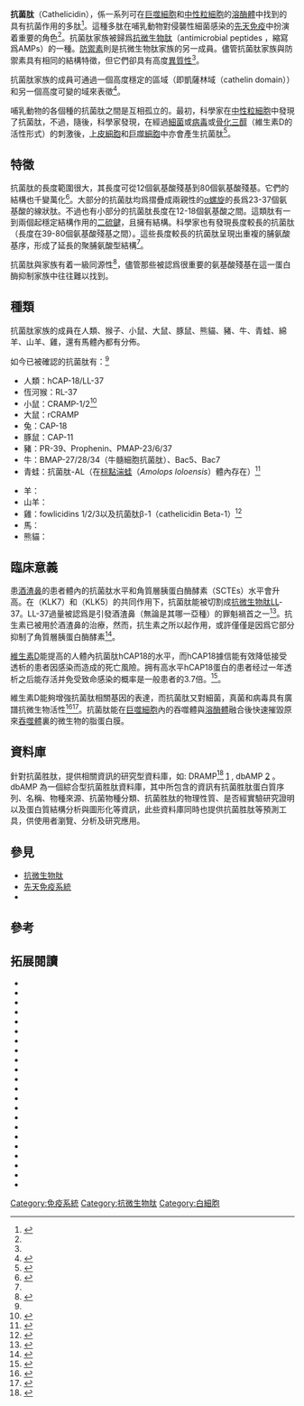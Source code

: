 {{PBB|geneid=820}}
{{主條目消歧義|注意：本條目介紹的不是「'''[[抗微生物肽|抗微生物肽]]'''」（Antimicrobial peptides）}}
'''抗菌肽'''（Cathelicidin），係一系列可在[[巨噬細胞|巨噬細胞]]和[[中性粒細胞|中性粒細胞]]的[[溶酶體|溶酶體]]中找到的具有抗菌作用的多肽<ref>{{cite web | title = Entrez Gene: CAMP cathelicidin antimicrobial peptide| url = http://www.ncbi.nlm.nih.gov/sites/entrez?Db=gene&Cmd=ShowDetailView&TermToSearch=820| accessdate = }}</ref>。這種多肽在哺乳動物對侵襲性細菌感染的[[先天免疫|先天免疫]]中扮演着重要的角色<ref name="Zanetti_2004"/>。抗菌肽家族被歸爲[[抗微生物肽|抗微生物肽]]（antimicrobial peptides ，縮寫爲AMPs）的一種。[[防禦素|防禦素]]則是抗微生物肽家族的另一成員。儘管抗菌肽家族與防禦素具有相同的結構特徵，但它們卻具有高度[[同質與異質|異質性]]<ref name="Zanetti_2004"/>。

抗菌肽家族的成員可通過一個高度穩定的區域（即凱薩林域（cathelin domain））和另一個高度可變的域來表徵<ref name="Zanetti_2004">{{vcite2 journal | vauthors = Zanetti M | title = Cathelicidins, multifunctional peptides of the innate immunity | journal = Journal of Leukocyte Biology | volume = 75 | issue = 1 | pages = 39–48 | date = Jan 2004 | pmid = 12960280 | doi = 10.1189/jlb.0403147 }}</ref>。

哺乳動物的各個種的抗菌肽之間是互相孤立的。最初，科學家在[[中性粒細胞|中性粒細胞]]中發現了抗菌肽，不過，隨後，科學家發現，在經過[[細菌|細菌]]或[[病毒|病毒]]或[[骨化三醇|骨化三醇]]（維生素D的活性形式）的刺激後，[[上皮細胞|上皮細胞]]和[[巨噬細胞|巨噬細胞]]中亦會產生抗菌肽<ref name="pmid16497887">{{vcite2 journal | vauthors = Liu PT, Stenger S, Li H, Wenzel L, Tan BH, Krutzik SR, Ochoa MT, Schauber J, Wu K, Meinken C, Kamen DL, Wagner M, Bals R, Steinmeyer A, Zügel U, Gallo RL, Eisenberg D, Hewison M, Hollis BW, Adams JS, Bloom BR, Modlin RL | title = Toll-like receptor triggering of a vitamin D-mediated human antimicrobial response | journal = Science (New York, N.Y.) | volume = 311 | issue = 5768 | pages = 1770–3 | date = Mar 2006 | pmid = 16497887 | doi = 10.1126/science.1123933 }}</ref>。

==特徵==
{{Infobox protein family
| align = left
| Symbol = Cathelicidin
| Name = 抗菌肽<br>Cathelicidin
| image = PDB_1kwi_EBI.jpg
| width = 
| caption = 內源性抗微生物多肽的抗菌肽基序（the Cathelicidin Motif of Protegrins）的晶體結構分析
| Pfam = PF00666
| Pfam_clan = CL0121
| InterPro =  IPR001894
| SMART = 
| PROSITE = PDOC00729
| SCOP = 1lyp
| TCDB = 
| OPM family = 236
| OPM protein = 2k6o
}}
抗菌肽的長度範圍很大，其長度可從12個氨基酸殘基到80個氨基酸殘基。它們的結構也千變萬化<ref name="pmid10931440">{{vcite2 journal | vauthors = Gennaro R, Zanetti M | title = Structural features and biological activities of the cathelicidin-derived antimicrobial peptides | journal = Biopolymers | volume = 55 | issue = 1 | pages = 31–49 | year = 2000 | pmid = 10931440 | doi = 10.1002/1097-0282(2000)55:1<31::AID-BIP40>3.0.CO;2-9 }}</ref>。大部分的抗菌肽均爲摺疊成兩親性的[[α螺旋|α螺旋]]的長爲23-37個氨基酸的線狀肽。不過也有小部分的抗菌肽長度在12-18個氨基酸之間。這類肽有一到兩個起穩定結構作用的[[二硫鍵|二硫鍵]]，且擁有{{link-en|β髮夾|beta hairpin}}結構。科學家也有發現長度較長的抗菌肽（長度在39-80個氨基酸殘基之間）。這些長度較長的抗菌肽呈現出重複的脯氨酸基序，形成了延長的聚脯氨酸型結構<ref name="Zanetti_2004"/>。

抗菌肽與{{link-en|半胱氨酸蛋白酶抑製劑|Cystatin}}家族有着一級同源性<ref name="pmid12713586">{{vcite2 journal | vauthors = Zaiou M, Nizet V, Gallo RL | title = Antimicrobial and protease inhibitory functions of the human cathelicidin (hCAP18/LL-37) prosequence | journal = The Journal of Investigative Dermatology | volume = 120 | issue = 5 | pages = 810–6 | date = May 2003 | pmid = 12713586 | doi = 10.1046/j.1523-1747.2003.12132.x3 }}</ref>，儘管那些被認爲很重要的氨基酸殘基在這一蛋白酶抑制家族中往往難以找到。
{{clear|left}}

== 種類 ==
抗菌肽家族的成員在人類、猴子、小鼠、大鼠、豚鼠、熊貓、豬、牛、青蛙、綿羊、山羊、雞，還有馬體內都有分佈。

如今已被確認的抗菌肽有：<ref name="Zanetti_2004"/>
{{div col|colwidth=20em}}
*人類：hCAP-18/LL-37
*恆河猴：RL-37
*小鼠：CRAMP-1/2<ref name="pmid9148921">{{vcite2 journal | vauthors = Gallo RL, Kim KJ, Bernfield M, Kozak CA, Zanetti M, Merluzzi L, Gennaro R | title = Identification of CRAMP, a cathelin-related antimicrobial peptide expressed in the embryonic and adult mouse | journal = The Journal of Biological Chemistry | volume = 272 | issue = 20 | pages = 13088–93 | date = May 1997 | pmid = 9148921 | doi = 10.1074/jbc.272.20.13088 }}</ref>
*大鼠：rCRAMP
*兔：CAP-18
*豚鼠：CAP-11
*豬：PR-39、Prophenin、PMAP-23/6/37
*牛：BMAP-27/28/34（牛髓細胞抗菌肽）、Bac5、Bac7
*青蛙：抗菌肽-AL（在[[棕點湍蛙|棕點湍蛙]]（''Amolops loloensis''）體內存在）<ref name="pmid22009138">{{vcite2 journal | vauthors = Hao X, Yang H, Wei L, Yang S, Zhu W, Ma D, Yu H, Lai R | title = Amphibian cathelicidin fills the evolutionary gap of cathelicidin in vertebrate | journal = Amino Acids | volume = 43 | issue = 2 | pages = 677–85 | date = Aug 2012 | pmid = 22009138 | doi = 10.1007/s00726-011-1116-7 }}</ref>

*羊：
*山羊：
*雞：fowlicidins 1/2/3以及抗菌肽β-1（cathelicidin Beta-1）<ref name="Achanta_2012">{{vcite2 journal | vauthors = Achanta M, Sunkara LT, Dai G, Bommineni YR, Jiang W, Zhang G | title = Tissue expression and developmental regulation of chicken cathelicidin antimicrobial peptides | journal = Journal of Animal Science and Biotechnology | volume = 3 | issue = 1 | pages = 15 | year = 2012 | pmid = 22958518 | pmc = 3436658 | doi = 10.1186/2049-1891-3-15 }}</ref>
*馬：
*熊貓：
{{Div col end}}

==臨床意義 ==
患[[酒渣鼻|酒渣鼻]]的患者體內的抗菌肽水平和角質層胰蛋白酶酵素（SCTEs）水平會升高。在{{link-en|激肽釋放酶7|KLK7}}（KLK7）和{{link-en|激肽釋放酶5|KLK5}}（KLK5）的共同作用下，抗菌肽能被切割成[[抗微生物肽|抗微生物肽]]LL-37。LL-37過量被認爲是引發酒渣鼻（無論是其哪一亞種）的罪魁禍首之一<ref name="pmid22577261">{{vcite2 journal | vauthors = Reinholz M, Ruzicka T, Schauber J | title = Cathelicidin LL-37: an antimicrobial peptide with a role in inflammatory skin disease | journal = Ann Dermatol | volume = 24 | issue = 2 | pages = 126–35 | year = 2012 | pmid = 22577261 | pmc = 3346901 | doi = 10.5021/ad.2012.24.2.126 | url = }}</ref>。抗生素已被用於酒渣鼻的治療，然而，抗生素之所以起作用，或許僅僅是因爲它部分抑制了角質層胰蛋白酶酵素<ref name="pmid17676051">{{vcite2 journal | vauthors = Yamasaki K, Di Nardo A, Bardan A, Murakami M, Ohtake T, Coda A, Dorschner RA, Bonnart C, Descargues P, Hovnanian A, Morhenn VB, Gallo RL | title = Increased serine protease activity and cathelicidin promotes skin inflammation in rosacea | journal = Nature Medicine | volume = 13 | issue = 8 | pages = 975–80 | date = Aug 2007 | pmid = 17676051 | doi = 10.1038/nm1616 }}</ref>。

[[維生素D|維生素D]]能提高的人體內抗菌肽hCAP18的水平，而hCAP18據信能有效降低接受透析的患者因感染而造成的死亡風險。拥有高水平hCAP18蛋白的患者经过一年透析之后能存活并免受致命感染的概率是一般患者的3.7倍。<ref name="pmid19133797">{{vcite2 journal | vauthors = Gombart AF, Bhan I, Borregaard N, Tamez H, Camargo CA, Koeffler HP, Thadhani R | title = Low plasma level of cathelicidin antimicrobial peptide (hCAP18) predicts increased infectious disease mortality in patients undergoing hemodialysis | journal = Clinical Infectious Diseases : An Official Publication of the Infectious Diseases Society of America | volume = 48 | issue = 4 | pages = 418–24 | date = Feb 2009 | pmid = 19133797 | doi = 10.1086/596314 | last5 = Camargo }}</ref>。

維生素D能夠增強抗菌肽相關基因的表達，而抗菌肽又對細菌，真菌和病毒具有廣譜抗微生物活性<ref name="pmid11807545">{{vcite2 journal | vauthors = Zasloff M | title = Antimicrobial peptides of multicellular organisms | journal = Nature | volume = 415 | issue = 6870 | pages = 389–95 | date = Jan 2002 | pmid = 11807545 | doi = 10.1038/415389a }}</ref><ref name="pmid20119827">{{vcite2 journal | vauthors = Kamen DL, Tangpricha V | title = Vitamin D and molecular actions on the immune system: modulation of innate and autoimmunity | journal = Journal of Molecular Medicine (Berlin, Germany) | volume = 88 | issue = 5 | pages = 441–50 | date = May 2010 | pmid = 20119827 | pmc = 2861286 | doi = 10.1007/s00109-010-0590-9 }}</ref>。抗菌肽能在[[巨噬細胞|巨噬細胞]]內的吞噬體與[[溶酶體|溶酶體]]融合後快速摧毀原來[[吞噬體|吞噬體]]裏的微生物的脂蛋白膜。

==資料庫==
針對抗菌胜肽，提供相關資訊的研究型資料庫，如: DRAMP<ref>{{Cite journal|title=DRAMP 3.0: an enhanced comprehensive data repository of antimicrobial peptides|url=https://academic.oup.com/nar/article/50/D1/D488/6352447|last=Shi|first=Guobang|last2=Kang|first2=Xinyue|date=2022-01-07|journal=Nucleic Acids Research|issue=D1|doi=10.1093/nar/gkab651|volume=50|pages=D488–D496|language=en|issn=0305-1048|pmc=PMC8728287|pmid=34390348|last3=Dong|first3=Fanyi|last4=Liu|first4=Yanchao|last5=Zhu|first5=Ning|last6=Hu|first6=Yuxuan|last7=Xu|first7=Hanmei|last8=Lao|first8=Xingzhen|last9=Zheng|first9=Heng|access-date=2022-04-25|archive-date=2022-06-20|archive-url=https://web.archive.org/web/20220620121102/https://academic.oup.com/nar/article/50/D1/D488/6352447}}</ref> [http://dramp.cpu-bioinfor.org/] {{Wayback|url=http://dramp.cpu-bioinfor.org/ |date=20220621031215 }}, dbAMP [http://csb.cse.yzu.edu.tw/dbAMP] 。 dbAMP 為一個綜合型抗菌胜肽資料庫，其中所包含的資訊有抗菌胜肽蛋白質序列、名稱、物種來源、抗菌物種分類、抗菌胜肽的物理性質、是否經實驗研究證明以及蛋白質結構分析與圖形化等資訊，此些資料庫同時也提供抗菌胜肽等預測工具，供使用者瀏覽、分析及研究應用。

== 參見 ==
* [[抗微生物肽|抗微生物肽]]
* [[先天免疫系統|先天免疫系統]]
* {{link-en|理查德·加洛|Richard Gallo}}

== 參考 ==
{{Reflist}}
<!--爲排版方便使用單列式 -->
== 拓展閱讀 ==
{{refbegin|33em}}
* {{vcite2 journal | vauthors = Dürr UH, Sudheendra US, Ramamoorthy A | title = LL-37, the only human member of the cathelicidin family of antimicrobial peptides | journal = Biochimica Et Biophysica Acta | volume = 1758 | issue = 9 | pages = 1408–25 | date = Sep 2006 | pmid = 16716248 | doi = 10.1016/j.bbamem.2006.03.030 }}
* {{vcite2 journal | vauthors = Chromek M, Slamová Z, Bergman P, Kovács L, Podracká L, Ehrén I, Hökfelt T, Gudmundsson GH, Gallo RL, Agerberth B, Brauner A | title = The antimicrobial peptide cathelicidin protects the urinary tract against invasive bacterial infection | journal = Nature Medicine | volume = 12 | issue = 6 | pages = 636–41 | date = Jun 2006 | pmid = 16751768 | doi = 10.1038/nm1407 }}
* {{vcite2 journal | vauthors = Gombart AF, Borregaard N, Koeffler HP | title = Human cathelicidin antimicrobial peptide (CAMP) gene is a direct target of the vitamin D receptor and is strongly up-regulated in myeloid cells by 1,25-dihydroxyvitamin D3 | journal = FASEB Journal : Official Publication of the Federation of American Societies for Experimental Biology | volume = 19 | issue = 9 | pages = 1067–77 | date = Jul 2005 | pmid = 15985530 | doi = 10.1096/fj.04-3284com }}
* {{vcite2 journal | vauthors = López-García B, Lee PH, Gallo RL | title = Expression and potential function of cathelicidin antimicrobial peptides in dermatophytosis and tinea versicolor | journal = The Journal of Antimicrobial Chemotherapy | volume = 57 | issue = 5 | pages = 877–82 | date = May 2006 | pmid = 16556635 | doi = 10.1093/jac/dkl078 }}
* {{vcite2 journal | vauthors = Lehrer RI, Ganz T | title = Cathelicidins: a family of endogenous antimicrobial peptides | journal = Current Opinion in Hematology | volume = 9 | issue = 1 | pages = 18–22  | date = Jan 2002 | pmid = 11753073 | doi = 10.1097/00062752-200201000-00004 }}
* {{vcite2 journal | vauthors = Niyonsaba F, Hirata M, Ogawa H, Nagaoka I | title = Epithelial cell-derived antibacterial peptides human beta-defensins and cathelicidin: multifunctional activities on mast cells | journal = Current Drug Targets. Inflammation and Allergy | volume = 2 | issue = 3 | pages = 224–31  | date = Sep 2003 | pmid = 14561157 | doi = 10.2174/1568010033484115 }}
* {{vcite2 journal | vauthors = van Wetering S, Tjabringa GS, Hiemstra PS | title = Interactions between neutrophil-derived antimicrobial peptides and airway epithelial cells | journal = Journal of Leukocyte Biology | volume = 77 | issue = 4 | pages = 444–50  | date = Apr 2005 | pmid = 15591123 | doi = 10.1189/jlb.0604367 }}
* {{vcite2 journal | vauthors = Agerberth B, Gunne H, Odeberg J, Kogner P, Boman HG, Gudmundsson GH | title = FALL-39, a putative human peptide antibiotic, is cysteine-free and expressed in bone marrow and testis | journal = Proceedings of the National Academy of Sciences of the United States of America | volume = 92 | issue = 1 | pages = 195–9  | date = Jan 1995 | pmid = 7529412 | pmc = 42844 | doi = 10.1073/pnas.92.1.195 }}
* {{vcite2 journal | vauthors = Cowland JB, Johnsen AH, Borregaard N | title = hCAP-18, a cathelin/pro-bactenecin-like protein of human neutrophil specific granules | journal = FEBS Letters | volume = 368 | issue = 1 | pages = 173–6  | date = Jul 1995 | pmid = 7615076 | doi = 10.1016/0014-5793(95)00634-L }}
* {{vcite2 journal | vauthors = Gudmundsson GH, Magnusson KP, Chowdhary BP, Johansson M, Andersson L, Boman HG | title = Structure of the gene for porcine peptide antibiotic PR-39, a cathelin gene family member: comparative mapping of the locus for the human peptide antibiotic FALL-39 | journal = Proceedings of the National Academy of Sciences of the United States of America | volume = 92 | issue = 15 | pages = 7085–9  | date = Jul 1995 | pmid = 7624374 | pmc = 41476 | doi = 10.1073/pnas.92.15.7085 }}
* {{vcite2 journal | vauthors = Larrick JW, Hirata M, Balint RF, Lee J, Zhong J, Wright SC | title = Human CAP18: a novel antimicrobial lipopolysaccharide-binding protein | journal = Infection and Immunity | volume = 63 | issue = 4 | pages = 1291–7  | date = Apr 1995 | pmid = 7890387 | pmc = 173149 | doi =  }}
* {{vcite2 journal | vauthors = Gudmundsson GH, Agerberth B, Odeberg J, Bergman T, Olsson B, Salcedo R | title = The human gene FALL39 and processing of the cathelin precursor to the antibacterial peptide LL-37 in granulocytes | journal = European Journal of Biochemistry / FEBS | volume = 238 | issue = 2 | pages = 325–32  | date = Jun 1996 | pmid = 8681941 | doi = 10.1111/j.1432-1033.1996.0325z.x }}
* {{vcite2 journal | vauthors = Larrick JW, Lee J, Ma S, Li X, Francke U, Wright SC, Balint RF | title = Structural, functional analysis and localization of the human CAP18 gene | journal = FEBS Letters | volume = 398 | issue = 1 | pages = 74–80 | year = 1997 | date = Nov 1996 | pmid = 8946956 | doi = 10.1016/S0014-5793(96)01199-4 }}
* {{vcite2 journal | vauthors = Frohm M, Agerberth B, Ahangari G, Stâhle-Bäckdahl M, Lidén S, Wigzell H, Gudmundsson GH | title = The expression of the gene coding for the antibacterial peptide LL-37 is induced in human keratinocytes during inflammatory disorders | journal = The Journal of Biological Chemistry | volume = 272 | issue = 24 | pages = 15258–63  | date = Jun 1997 | pmid = 9182550 | doi = 10.1074/jbc.272.24.15258 }}
* {{vcite2 journal | vauthors = Bals R, Wang X, Zasloff M, Wilson JM | title = The peptide antibiotic LL-37/hCAP-18 is expressed in epithelia of the human lung where it has broad antimicrobial activity at the airway surface | journal = Proceedings of the National Academy of Sciences of the United States of America | volume = 95 | issue = 16 | pages = 9541–6  | date = Aug 1998 | pmid = 9689116 | pmc = 21374 | doi = 10.1073/pnas.95.16.9541 }}
* {{vcite2 journal | vauthors = Chen Q, Schmidt AP, Anderson GM, Wang JM, Wooters J, Oppenheim JJ, Chertov O | title = LL-37, the neutrophil granule- and epithelial cell-derived cathelicidin, utilizes formyl peptide receptor-like 1 (FPRL1) as a receptor to chemoattract human peripheral blood neutrophils, monocytes, and T cells | journal = The Journal of Experimental Medicine | volume = 192 | issue = 7 | pages = 1069–74  | date = Oct 2000 | pmid = 11015447 | pmc = 2193321 | doi = 10.1084/jem.192.7.1069 }}
* {{vcite2 journal | vauthors = Agerberth B, Charo J, Werr J, Olsson B, Idali F, Lindbom L, Kiessling R, Jörnvall H, Wigzell H, Gudmundsson GH | title = The human antimicrobial and chemotactic peptides LL-37 and alpha-defensins are expressed by specific lymphocyte and monocyte populations | journal = Blood | volume = 96 | issue = 9 | pages = 3086–93  | date = Nov 2000 | pmid = 11049988 | doi =  }}
* {{vcite2 journal | vauthors = Bals R, Lang C, Weiner DJ, Vogelmeier C, Welsch U, Wilson JM | title = Rhesus monkey (Macaca mulatta) mucosal antimicrobial peptides are close homologues of human molecules | journal = Clinical and Diagnostic Laboratory Immunology | volume = 8 | issue = 2 | pages = 370–5  | date = Mar 2001 | pmid = 11238224 | pmc = 96065 | doi = 10.1128/CDLI.8.2.370-375.2001 }}
* {{vcite2 journal | vauthors = Nagaoka I, Hirota S, Niyonsaba F, Hirata M, Adachi Y, Tamura H, Heumann D | title = Cathelicidin family of antibacterial peptides CAP18 and CAP11 inhibit the expression of TNF-alpha by blocking the binding of LPS to CD14(+) cells | journal = Journal of Immunology (Baltimore, Md. : 1950) | volume = 167 | issue = 6 | pages = 3329–38  | date = Sep 2001 | pmid = 11544322 | doi = 10.4049/jimmunol.167.6.3329 }}
* {{vcite2 journal | vauthors = Hase K, Eckmann L, Leopard JD, Varki N, Kagnoff MF | title = Cell differentiation is a key determinant of cathelicidin LL-37/human cationic antimicrobial protein 18 expression by human colon epithelium | journal = Infection and Immunity | volume = 70 | issue = 2 | pages = 953–63  | date = Feb 2002 | pmid = 11796631 | pmc = 127717 | doi = 10.1128/IAI.70.2.953-963.2002 }}
* {{cite journal  | author=Giuliani A, Pirri G, Nicoletto S |title=Antimicrobial peptides: an overview of a promising class of therapeutics |journal=Cent. Eur. J. Biol. |volume=2 |issue= 1 |pages= 1–33 |year= 2007 |doi=10.2478/s11535-007-0010-5  }}
* {{vcite2 journal | vauthors = Burton MF, Steel PG | title = The chemistry and biology of LL-37 | journal = Natural Product Reports | volume = 26 | issue = 12 | pages = 1572–1584  | date = Dec 2009 | pmid = 19936387 | doi = 10.1039/b912533g }}
{{refend}}

{{Granule contents}}
{{Pore-forming toxins}}

[[Category:免疫系統|Category:免疫系統]]
[[Category:抗微生物肽|Category:抗微生物肽]]
[[Category:白細胞|Category:白細胞]]